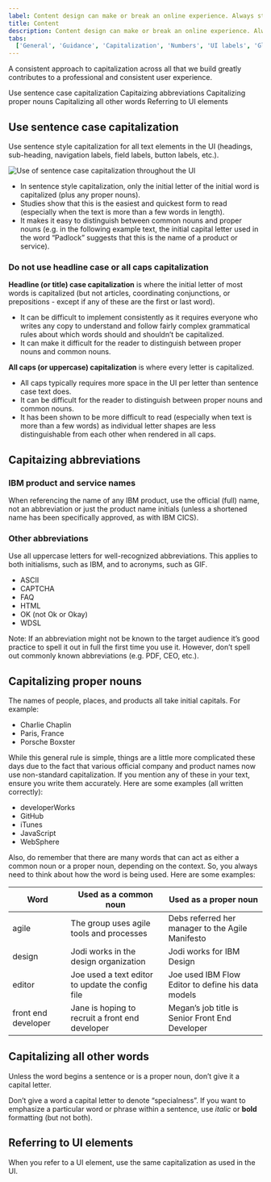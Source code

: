 ```yaml
---
label: Content design can make or break an online experience. Always strive for writing that is clear, concise, and on-brand.
title: Content
description: Content design can make or break an online experience. Always strive for writing that is clear, concise, and on-brand.
tabs:
  ['General', 'Guidance', 'Capitalization', 'Numbers', 'UI labels', 'Glossary']
---
```


<PageDescription>

A consistent approach to capitalization across all that we build greatly contributes to a professional and consistent user experience.

</PageDescription>

<AnchorLinks>

<AnchorLink>Use sentence case capitalization</AnchorLink>
<AnchorLink>Capitaizing abbreviations</AnchorLink>
<AnchorLink>Capitalizing proper nouns</AnchorLink>
<AnchorLink>Capitalizing all other words</AnchorLink>
<AnchorLink>Referring to UI elements</AnchorLink>

</AnchorLinks>

## Use sentence case capitalization

Use sentence style capitalization for all text elements in the UI (headings, sub-heading, navigation labels, field labels, button labels, etc.).

![Use of sentence case capitalization throughout the UI](images/Capitalization.png)

- In sentence style capitalization, only the initial letter of the initial word is capitalized (plus any proper nouns).
- Studies show that this is the easiest and quickest form to read (especially when the text is more than a few words in length).
- It makes it easy to distinguish between common nouns and proper nouns (e.g. in the following example text, the initial capital letter used in the word “Padlock” suggests that this is the name of a product or service).

<Row>
  <Column colMd={4} colLg={4}>
    <DoDontExample
      type="do"
      caption="Sentence style capitalization"
      text="Secure your enterprise applications with Padlock"
      aspectRatio="1:1"
    />
  </Column>
</Row>

### Do not use headline case or all caps capitalization

**Headline (or title) case capitalization** is where the initial letter of most words is capitalized (but not articles, coordinating conjunctions, or prepositions - except if any of these are the first or last word).

- It can be difficult to implement consistently as it requires everyone who writes any copy to understand and follow fairly complex grammatical rules about which words should and shouldn’t be capitalized.
- It can make it difficult for the reader to distinguish between proper nouns and common nouns.

**All caps (or uppercase) capitalization** is where every letter is capitalized.

- All caps typically requires more space in the UI per letter than sentence case text does.
- It can be difficult for the reader to distinguish between proper nouns and common nouns.
- It has been shown to be more difficult to read (especially when text is more than a few words) as individual letter shapes are less distinguishable from each other when rendered in all caps.

<Row>
  <Column colMd={4} colLg={4}>
    <DoDontExample
      caption="Headline (or title) case capitalization"
      text="Secure Your Enterprise Applications with Padlock"
      aspectRatio="1:1"
    />
  </Column>
  <Column colMd={4} colLg={4}>
    <DoDontExample
      caption="All caps (or uppercase) capitalization"
      text="SECURE YOUR ENTERPRISE APPLICATIONS WITH PADLOCK"
      aspectRatio="1:1"
    />
  </Column>
</Row>

## Capitaizing abbreviations

### IBM product and service names

When referencing the name of any IBM product, use the official (full) name, not an abbreviation or just the product name initials (unless a shortened name has been specifically approved, as with IBM CICS).

<Row>
  <Column colMd={4} colLg={4}>
    <DoDontExample
      type="do"
      text="Experience WebSphere Application Server on IBM Cloud..."
      aspectRatio="1:1"
    />
  </Column>
  <Column colMd={4} colLg={4}>
    <DoDontExample text="Experience WAS on IBM Cloud..." aspectRatio="1:1" />
  </Column>
</Row>

### Other abbreviations

Use all uppercase letters for well-recognized abbreviations. This applies to both initialisms, such as IBM, and to acronyms, such as GIF.

- ASCII
- CAPTCHA
- FAQ
- HTML
- OK (not Ok or Okay)
- WDSL

Note: If an abbreviation might not be known to the target audience it’s good practice to spell it out in full the first time you use it. However, don’t spell out commonly known abbreviations (e.g. PDF, CEO, etc.).

<Row>
  <Column colMd={4} colLg={4}>
    <DoDontExample
      type="do"
      text="The configuration can be exported as a WSDL file."
      aspectRatio="1:1"
    />
  </Column>
  <Column colMd={4} colLg={4}>
    <DoDontExample
      text="The configuration can be exported as a wsdl file."
      aspectRatio="1:1"
    />
  </Column>
</Row>

## Capitalizing proper nouns

The names of people, places, and products all take initial capitals. For example:

- Charlie Chaplin
- Paris, France
- Porsche Boxster

While this general rule is simple, things are a little more complicated these days due to the fact that various official company and product names now use non-standard capitalization. If you mention any of these in your text, ensure you write them accurately. Here are some examples (all written correctly):

- developerWorks
- GitHub
- iTunes
- JavaScript
- WebSphere

Also, do remember that there are many words that can act as either a common noun or a proper noun, depending on the context. So, you always need to think about how the word is being used. Here are some examples:

| Word                | Used as a common noun                            | Used as a proper noun                              |
| ------------------- | ------------------------------------------------ | -------------------------------------------------- |
| agile               | The group uses agile tools and processes         | Debs referred her manager to the Agile Manifesto   |
| design              | Jodi works in the design organization            | Jodi works for IBM Design                          |
| editor              | Joe used a text editor to update the config file | Joe used IBM Flow Editor to define his data models |
| front end developer | Jane is hoping to recruit a front end developer  | Megan’s job title is Senior Front End Developer    |

<Row>
  <Column colMd={4} colLg={4}>
    <DoDontExample
      type="do"
      text="Our JavaScript plugin is available in GitHub."
      aspectRatio="1:1"
    />
  </Column>
  <Column colMd={4} colLg={4}>
    <DoDontExample
      text="Our Javascript plugin is available in Github."
      aspectRatio="1:1"
    />
  </Column>
</Row>

## Capitalizing all other words

Unless the word begins a sentence or is a proper noun, don’t give it a capital letter.

Don’t give a word a capital letter to denote “specialness”. If you want to emphasize a particular word or phrase within a sentence, use _italic_ or **bold** formatting (but not both).

<Row>
  <Column colMd={4} colLg={4}>
    <DoDontExample
      type="do"
      text="You can use a global policy to apply changes to all users."
      aspectRatio="1:1"
    />
  </Column>
  <Column colMd={4} colLg={4}>
    <DoDontExample
      text="You can use a Global Policy to apply changes to all users."
      aspectRatio="1:1"
    />
  </Column>
</Row>

## Referring to UI elements

When you refer to a UI element, use the same capitalization as used in the UI.

<Row>
  <Column colMd={4} colLg={4}>
    <DoDontExample
      type="do"
      text="After you have configured your notification settings, click Next."
      aspectRatio="1:1"
    />
  </Column>
  <Column colMd={4} colLg={4}>
    <DoDontExample
      type="do"
      text="To view more detailed information, click the Status and logs tab."
      aspectRatio="1:1"
    />
  </Column>
</Row>
